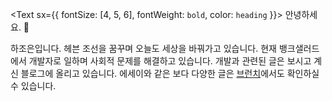 <Text sx={{ fontSize: [4, 5, 6], fontWeight: `bold`, color: `heading` }}>
  안녕하세요. 👋
</Text>

하조은입니다. 헤븐 조선을 꿈꾸며 오늘도 세상을 바꿔가고 있습니다. 현재 뱅크샐러드에서 개발자로 일하며 사회적 문제를 해결하고 있습니다. 개발과 관련된 글은 보시고 계신 블로그에 올리고 있습니다. 에세이와 같은 보다 다양한 글은 [브런치](https://brunch.co.kr/@hajoeun)에서도 확인하실 수 있습니다.
